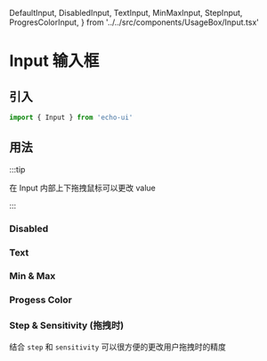   DefaultInput,
  DisabledInput,
  TextInput,
  MinMaxInput,
  StepInput,
  ProgresColorInput,
} from '../../src/components/UsageBox/Input.tsx'

# Input 输入框

## 引入

```ts
import { Input } from 'echo-ui'
```

## 用法

:::tip

在 Input 内部上下拖拽鼠标可以更改 value

:::

<DefaultInput />

### Disabled

<DisabledInput />

### Text

<TextInput />

### Min & Max

<MinMaxInput />

### Progess Color

<ProgresColorInput />

### Step & Sensitivity (拖拽时)

<StepInput />

结合 `step` 和 `sensitivity` 可以很方便的更改用户拖拽时的精度
